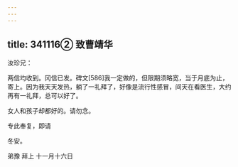 ```yaml
---
---
---
```

title: 341116② 致曹靖华
---




汝珍兄：

两信均收到。冈信已发。碑文[586]我一定做的，但限期须略宽，当于月底为止，寄上。因为我天天发热，躺了一礼拜了，好像是流行性感冒，间天在看医生，大约再有一礼拜，总可以好了。

女人和孩子却都好的。请勿念。

专此奉复，即请

冬安。

弟豫 拜上 十一月十六日